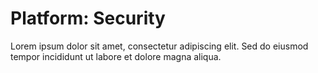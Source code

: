 # Platform: Security

Lorem ipsum dolor sit amet, consectetur adipiscing elit. Sed do eiusmod tempor incididunt ut labore et dolore magna aliqua.
